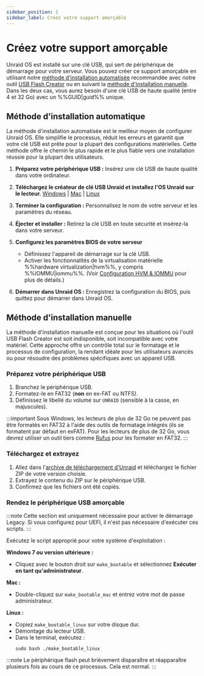 ```yaml
---
sidebar_position: 1
sidebar_label: Créez votre support amorçable
---
```


# Créez votre support amorçable

Unraid OS est installé sur une clé USB, qui sert de périphérique de démarrage pour votre serveur. Vous pouvez créer ce support amorçable en utilisant notre [méthode d'installation automatisée](./create-your-bootable-media.mdx#automated-install-method) recommandée avec notre outil [USB Flash Creator](https://unraid.net/download) ou en suivant la [méthode d'installation manuelle](./create-your-bootable-media.mdx#manual-install-method). Dans les deux cas, vous aurez besoin d'une clé USB de haute qualité (entre 4 et 32 Go) avec un %%GUID|guid%% unique.

## Méthode d'installation automatique

La méthode d'installation automatisée est le meilleur moyen de configurer Unraid OS. Elle simplifie le processus, réduit les erreurs et garantit que votre clé USB est prête pour la plupart des configurations matérielles. Cette méthode offre le chemin le plus rapide et le plus fiable vers une installation réussie pour la plupart des utilisateurs.

1. **Préparez votre périphérique USB :**
   Insérez une clé USB de haute qualité dans votre ordinateur.

2. **Téléchargez le créateur de clé USB Unraid et installez l'OS Unraid sur le lecteur.**
   [Windows](https://releases.unraid.net/dl/stable/usb-creator.exe) | [Mac](https://releases.unraid.net/dl/stable/usb-creator.dmg) | [Linux](https://releases.unraid.net/dl/stable/usb-creator.deb)

3. **Terminer la configuration :**
   Personnalisez le nom de votre serveur et les paramètres du réseau.

4. **Éjecter et installer :**
   Retirez la clé USB en toute sécurité et insérez-la dans votre serveur.

5. **Configurez les paramètres BIOS de votre serveur**
   - Définissez l'appareil de démarrage sur la clé USB.
   - Activer les fonctionnalités de la virtualisation matérielle %%hardware virtualization|hvm%%, y compris %%IOMMU|iommu%%. (Voir [Configuration HVM & IOMMU](../../using-unraid-to/create-virtual-machines/overview-and-system-prep.mdx#hvm--iommu-what-they-enable) pour plus de détails.)

6. **Démarrer dans Unraid OS :**
   Enregistrez la configuration du BIOS, puis quittez pour démarrer dans Unraid OS.

## Méthode d'installation manuelle

La méthode d'installation manuelle est conçue pour les situations où l'outil USB Flash Creator est soit indisponible, soit incompatible avec votre matériel. Cette approche offre un contrôle total sur le formatage et le processus de configuration, la rendant idéale pour les utilisateurs avancés ou pour résoudre des problèmes spécifiques avec un appareil USB.

### Préparez votre périphérique USB

1. Branchez le périphérique USB.
2. Formatez-le en FAT32 (**non** en ex-FAT ou NTFS).
3. Définissez le libellé du volume sur `UNRAID` (sensible à la casse, en majuscules).

:::important
Sous Windows, les lecteurs de plus de 32 Go ne peuvent pas être formatés en FAT32 à l'aide des outils de formatage intégrés (ils se formatent par défaut en exFAT). Pour les lecteurs de plus de 32 Go, vous devrez utiliser un outil tiers comme [Rufus](https://rufus.ie/en/) pour les formater en FAT32.
:::

### Téléchargez et extrayez

1. Allez dans l'[archive de téléchargement d'Unraid](../../download_list.mdx) et téléchargez le fichier ZIP de votre version choisie.
2. Extrayez le contenu du ZIP sur le périphérique USB.
3. Confirmez que les fichiers ont été copiés.

### Rendez le périphérique USB amorçable

:::note
Cette section est uniquement nécessaire pour activer le démarrage Legacy. Si vous configurez pour UEFI, il n'est pas nécessaire d'exécuter ces scripts.
:::

Exécutez le script approprié pour votre système d'exploitation :

**Windows 7 ou version ultérieure :**

- Cliquez avec le bouton droit sur `make_bootable` et sélectionnez **Exécuter en tant qu'administrateur**.

**Mac :**

- Double-cliquez sur `make_bootable_mac` et entrez votre mot de passe administrateur.

**Linux :**

- Copiez `make_bootable_linux` sur votre disque dur.
- Démontage du lecteur USB.
- Dans le terminal, exécutez :
  ```
  sudo bash ./make_bootable_linux
  ```

:::note
Le périphérique flash peut brièvement disparaître et réapparaître plusieurs fois au cours de ce processus. Cela est normal.
:::
